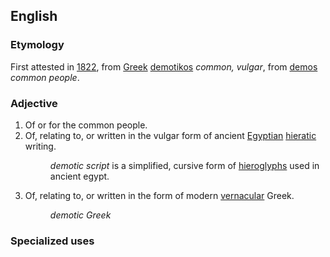 ==English==
===Etymology===
First attested in [[w:1822|1822]], from [[Greek]] [[demotikos]] ''common, vulgar'', from [[demos]] ''common people''.

===Adjective===
#Of or for the common people.
#Of, relating to, or written in the vulgar form of ancient [[Egyptian]] [[hieratic]] writing.
#:''demotic script'' is a simplified, cursive form of [[hieroglyph]]s used in ancient egypt.
#Of, relating to, or written in the form of modern [[vernacular]] Greek.
#:''demotic Greek''
===Specialized uses===